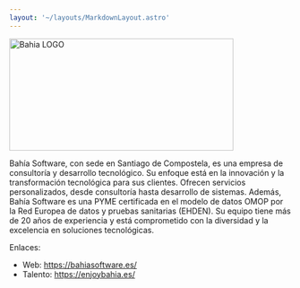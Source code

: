 ```yaml
---
layout: '~/layouts/MarkdownLayout.astro'
---
```




<Image src={bahiaLogo} alt="Bahia LOGO" height="200" width="400" style="box-shadow: none !important" />

Bahía Software, con sede en Santiago de Compostela, es una empresa de consultoría y desarrollo tecnológico. 
Su enfoque está en la innovación y la transformación tecnológica para sus clientes. Ofrecen servicios personalizados, 
desde consultoría hasta desarrollo de sistemas. Además, Bahía Software es una PYME certificada en el modelo de datos 
OMOP por la Red Europea de datos y pruebas sanitarias (EHDEN). Su equipo tiene más de 20 años de experiencia y está 
comprometido con la diversidad y la excelencia en soluciones tecnológicas.

Enlaces:

- Web: https://bahiasoftware.es/
- Talento: https://enjoybahia.es/
